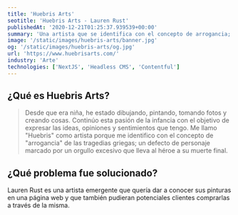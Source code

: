 ```yaml
---
title: 'Huebris Arts'
seotitle: 'Huebris Arts - Lauren Rust'
publishedAt: '2020-12-21T01:25:37.939539+00:00'
summary: 'Una artista que se identifica con el concepto de arrogancia; un defecto de personaje marcado por un orgullo excesivo.'
image: '/static/images/huebris-arts/banner.jpg'
og: '/static/images/huebris-arts/og.jpg'
url: 'https://www.huebrisarts.com/'
industry: 'Arte'
technologies: ['NextJS', 'Headless CMS', 'Contentful']
---
```


## ¿Qué es Huebris Arts?

> Desde que era niña, he estado dibujando, pintando, tomando fotos y creando cosas. Continúo esta pasión de la infancia con el objetivo de expresar las ideas, opiniones y sentimientos que tengo. Me llamo "Huebris" como artista porque me identifico con el concepto de "arrogancia" de las tragedias griegas; un defecto de personaje marcado por un orgullo excesivo que lleva al héroe a su muerte final.

## ¿Qué problema fue solucionado?

Lauren Rust es una artista emergente que quería dar a conocer sus pinturas en una página web y que también pudieran potenciales clientes comprarlas a través de la misma.